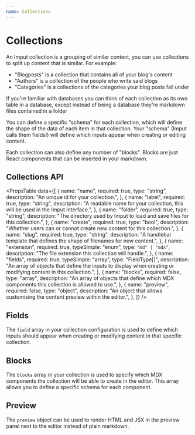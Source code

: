 ```yaml
---
name: Collections
---
```

# Collections

An Imput collection is a grouping of similar content, you can use collections to split up content that is similar. For example:

- "Blogposts" is a collection that contains all of your blog's content
- "Authors" is a collection of the people who write said blogs
- "Categories" is a collections of the categories your blog posts fall under

<Note>

If you're familiar with databases you can think of each collection as its own table in a database, except instead of being a database they're markdown files contained in a folder

</Note>

You can define a specific "schema" for each collection, which will define the shape of the data of each item in that collection. Your "schema" (Imput calls them fields!) will define which inputs appear when creating or editing content.

Each collection can also define any number of "blocks". Blocks are just React components that can be inserted in your markdown.

## Collections API

<PropsTable data={[
{
name: "name",
required: true,
type: "string",
description: "An unique id for your collection.",
},
{
name: "label",
required: true,
type: "string",
description: "A readable name for your collection, this will be used in the Imput interface.",
},
{
name: "folder",
required: true,
type: "string",
description: "The directory used by Imput to load and save files for this collection.",
},
{
name: "create",
required: true,
type: "bool",
description: "Whether users can or cannot create new content for this collection.",
},
{
name: "slug",
required: true,
type: "string",
description: "A handlebar template that defines the shape of filenames for new content.",
},
{
name: "extension",
required: true,
typeSimple: "enum",
type: `"md" | "mdx"`,
description: "The file extension this collection will handle.",
},
{
name: "fields",
required: true,
typeSimple: "array",
type: "FieldType[]",
description: "An array of objects that define the inputs to display when creating or modifying content in this collection.",
},
{
name: "blocks",
required: false,
type: "array",
description: "An array of objects that define which MDX components this collection is allowed to use.",
},
{
name: "preview",
required: false,
type: "object",
description: "An object that allows customising the content preview within the editor.",
},
]} />

## Fields

The `field` array in your collection configuration is used to define which inputs should appear when creating or modifying content in that specific collection.

<ContentLink title="Fields documentation" href="/docs/fields" />

## Blocks

The `blocks` array in your collection is used to specify which MDX components the collection will be able to create in the editor. This array allows you to define a specific schema for each component.

<ContentLink title="Blocks documentation" href="/docs/blocks" />

## Preview

The `preview` object can be used to render HTML and JSX in the preview panel next to the editor instead of plain markdown.

<ContentLink title="Preview documentation" href="/docs/customising-previews" />

